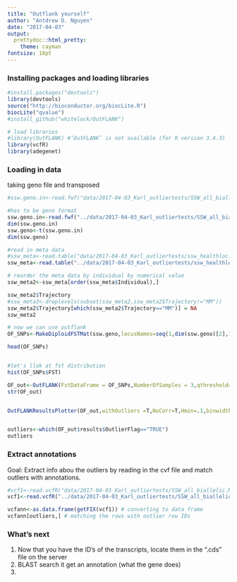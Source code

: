 ```yaml
---
title: "Outflank yourself"
author: "Antdrew D. Nguyen"
date: "2017-04-03"
output:
  prettydoc::html_pretty:
    theme: cayman
fontsize: 18pt
---
```

### Installing packages and loading libraries    
```r
#install.packages("devtools")
library(devtools)
source("http://bioconductor.org/biocLite.R")
biocLite("qvalue")
#install_github("whitelock/OutFLANK")

# load libraries
#library(OutFLANK) #‘OutFLANK’ is not available (for R version 3.4.3)
library(vcfR)
library(adegenet)

```

### Loading in data     

taking geno file and transposed
```r
#ssw.geno.in<-read.fwf("data/2017-04-03_Karl_outliertests/SSW_all_biallelic.MAF0.02.Miss0.8.recode.vcf.geno",width=rep(1,24))

#has to be geno format
ssw.geno.in<-read.fwf("../data/2017-04-03_Karl_outliertests/SSW_all_biallelic.MAF0.02.Miss0.8.recode.vcf.geno",width=rep(1,24))
dim(ssw.geno.in)
ssw.geno<-t(ssw.geno.in)
dim(ssw.geno)

#read in meta data
#ssw_meta<-read.table("data/2017-04-03_Karl_outliertests/ssw_healthloc.txt",T)
ssw_meta<-read.table("../data/2017-04-03_Karl_outliertests/ssw_healthloc.txt",T)

# reorder the meta data by individual by numerical value
ssw_meta2<-ssw_meta[order(ssw_meta$Individual),]

ssw_meta2$Trajectory
#ssw_meta3<-droplevels(subset(ssw_meta2,ssw_meta2$Trajectory!="MM"))
ssw_meta2$Trajectory[which(ssw_meta2$Trajectory=="MM")] = NA
ssw_meta2

# now we can use outflank
OF_SNPs<-MakeDiploidFSTMat(ssw.geno,locusNames=seq(1,dim(ssw.geno)[2],1),popNames=ssw_meta2$Trajectory)

head(OF_SNPs)


#let's llok at fst distribution
hist(OF_SNPs$FST)

OF_out<-OutFLANK(FstDataFrame = OF_SNPs,NumberOfSamples = 3,qthreshold=0.1)
str(OF_out)  


OutFLANKResultsPlotter(OF_out,withOutliers =T,NoCorr=T,Hmin=.1,binwidth=0.005)


outliers<-which(OF_out$results$OutlierFlag=="TRUE")
outliers
```


### Extract annotations   

Goal: Extract info abou the outliers by reading in the cvf file and match outliers with annotations.    

```r
#vcf1<-read.vcfR("data/2017-04-03_Karl_outliertests/SSW_all_biallelic.MAF0.02.Miss0.8.recode.vcf")
vcf1<-read.vcfR("../data/2017-04-03_Karl_outliertests/SSW_all_biallelic.MAF0.02.Miss0.8.recode.vcf") # read in vcf file

vcfann<-as.data.frame(getFIX(vcf1)) # converting to data frame
vcfann[outliers,] # matching the rows with outlier row IDs
```

### What's next

1. Now that you have the ID's of the transcripts, locate them in the ".cds" file on the server   
2. BLAST search it get an annotation (what the gene does)
3. 
